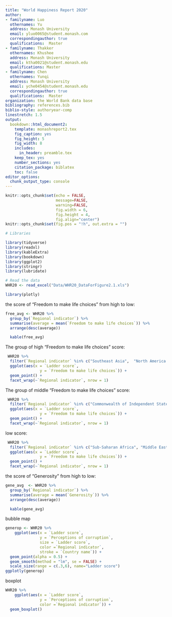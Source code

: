 ```yaml
---
title: "World Happiness Report 2020"
author:
- familyname: Luo
  othernames: Yu
  address: Monash University
  email: yluo0065@student.monash.com
  correspondingauthor: true
  qualifications:  Master
- familyname: Thakker
  othernames: Khushee
  address: Monash University
  email: ktha0021@student.monash.edu
  qualifications: Master
- familyname: Chen
  othernames: Yunqi
  address: Monash University
  email: yche0454@student.monash.edu
  correspondingauthor: true
  qualifications:  Master
organization: the World Bank data base
bibliography: references.bib
biblio-style: authoryear-comp
linestretch: 1.5
output:
  bookdown::html_document2:
    template: monashreport2.tex
    fig_caption: yes
    fig_height: 5
    fig_width: 8
    includes:
      in_header: preamble.tex
    keep_tex: yes
    number_sections: yes
    citation_package: biblatex
    toc: false
editor_options: 
  chunk_output_type: console
---
```


```r
knitr::opts_chunk$set(echo = FALSE, 
                      message=FALSE, 
                      warning=FALSE,
                      fig.width = 6, 
                      fig.height = 4,
                      fig.align="center")
knitr::opts_chunk$set(fig.pos = "!h", out.extra = "")

# Libraries

library(tidyverse)
library(readxl)
library(kableExtra)
library(bookdown)
library(ggplot2)
library(stringr)
library(lubridate)
```


```r
# Read the data
WHR20 <- read_excel("Data/WHR20_DataForFigure2.1.xls")
```

\section*{Introduction}

\section*{1 }

\subsection*{1.2 }


\clearpage
\section*{2 }

\subsection*{2.1 }


\subsection*{2.4 Freedom to make life choices }

```r
library(plotly)
```

the score of "Freedom to make life choices" from high to low:
```r
free_avg <- WHR20 %>%
  group_by(`Regional indicator`) %>% 
  summarise(average = mean(`Freedom to make life choices`)) %>% 
  arrange(desc(average))

  kable(free_avg)
```

The group of high "Freedom to make life choices" score:
```r
 WHR20 %>%
  filter(`Regional indicator` %in% c("Southeast Asia",  "North America and ANZ", "Western Europe", "Latin America and Caribbean")) %>% 
  ggplot(aes(x = `Ladder score`, 
               y = `Freedom to make life choices`)) +
  geom_point() +
  facet_wrap(~`Regional indicator`, nrow = 1)
```

The group of middle "Freedom to make life choices" score:

```r
 WHR20 %>%
  filter(`Regional indicator` %in% c("Commonwealth of Independent States", "South Asia", "Central and Eastern Europe", "East Asia")) %>% 
  ggplot(aes(x = `Ladder score`, 
               y = `Freedom to make life choices`)) +
  geom_point() +
  facet_wrap(~`Regional indicator`, nrow = 1)
```

low score:
```r
 WHR20 %>%
  filter(`Regional indicator` %in% c("Sub-Saharan Africa", "Middle East and North Africa")) %>% 
  ggplot(aes(x = `Ladder score`, 
               y = `Freedom to make life choices`)) +
  geom_point() +
  facet_wrap(~`Regional indicator`, nrow = 1)
```



\subsection*{2.5 Generosity }

the score of "Generosity" from high to low:

```r
gene_avg  <- WHR20 %>%
  group_by(`Regional indicator`) %>% 
  summarise(average = mean(`Generosity`)) %>% 
  arrange(desc(average))

  kable(gene_avg)
```


\subsection*{2.6 Perceptions of corruption }

bubble map
```r
generop <- WHR20 %>% 
    ggplot(aes(x = `Ladder score`, 
               y = `Perceptions of corruption`, 
               size = `Ladder score`, 
               color =`Regional indicator`,
               stroke = `Country name`)) +
  geom_point(alpha = 0.5) +
  geom_smooth(method = "lm", se = FALSE) +
  scale_size(range = c(.3,6), name="Ladder score")
ggplotly(generop)
```

boxplot
```r
WHR20 %>% 
    ggplot(aes(x = `Ladder score`, 
               y = `Perceptions of corruption`, 
               color =`Regional indicator`)) + 
  geom_boxplot()
```


\clearpage
\section*{3 }

\subsection*{3.1 }

\clearpage
\section*{References}



